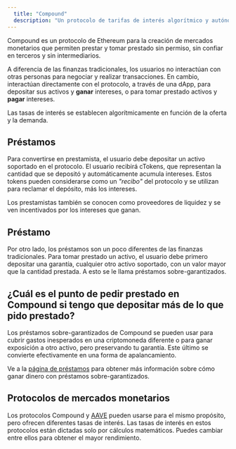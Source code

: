 ```yaml
---
  title: "Compound"
  description: "Un protocolo de tarifas de interés algorítmico y autónomo."
---
```


Compound es un protocolo de Ethereum para la creación de mercados monetarios que permiten prestar y tomar prestado sin permiso, sin confiar en terceros y sin intermediarios.

A diferencia de las finanzas tradicionales, los usuarios no interactúan con otras personas para negociar y realizar transacciones. En cambio, interactúan directamente con el protocolo, a través de una dApp, para depositar sus activos y **ganar** intereses, o para tomar prestado activos y **pagar** intereses.

Las tasas de interés se establecen algorítmicamente en función de la oferta y la demanda.

## Préstamos

Para convertirse en prestamista, el usuario debe depositar un activo soportado en el protocolo. El usuario recibirá cTokens, que representan la cantidad que se depositó y automáticamente acumula intereses. Estos tokens pueden considerarse como un _"recibo"_ del protocolo y se utilizan para reclamar el depósito, más los intereses.

Los prestamistas también se conocen como proveedores de liquidez y se ven incentivados por los intereses que ganan.

## Préstamo

Por otro lado, los préstamos son un poco diferentes de las finanzas tradicionales. Para tomar prestado un activo, el usuario debe primero depositar una garantía, cualquier otro activo soportado, con un valor mayor que la cantidad prestada. A esto se le llama préstamos sobre-garantizados.

## ¿Cuál es el punto de pedir prestado en Compound si tengo que depositar más de lo que pido prestado?

Los préstamos sobre-garantizados de Compound se pueden usar para cubrir gastos inesperados en una criptomoneda diferente o para ganar exposición a otro activo, pero preservando tu garantía. Este último se convierte efectivamente en una forma de apalancamiento.

Ve a la [página de préstamos](/blog/borrow) para obtener más información sobre cómo ganar dinero con préstamos sobre-garantizados.

## Protocolos de mercados monetarios

Los protocolos Compound y [AAVE](/projects/aave) pueden usarse para el mismo propósito, pero ofrecen diferentes tasas de interés. Las tasas de interés en estos protocolos están dictadas solo por cálculos matemáticos. Puedes cambiar entre ellos para obtener el mayor rendimiento.
